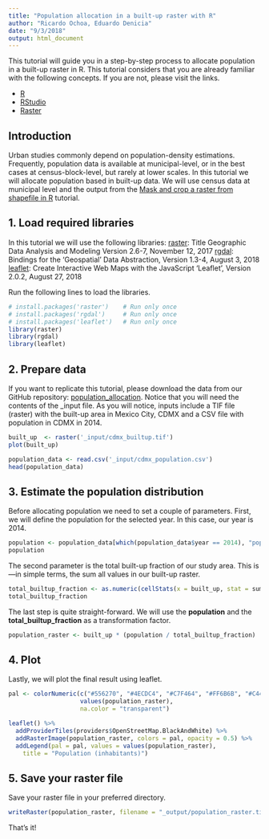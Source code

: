 ```yaml
---
title: "Population allocation in a built-up raster with R"
author: "Ricardo Ochoa, Eduardo Denicia"
date: "9/3/2018"
output: html_document
---
```


This tutorial will guide you in a step-by-step process to allocate population in a built-up raster in R. This tutorial considers that you are already familiar with the following concepts. If you are not, please visit the links.

- [R](https://www.r-project.org/)
- [RStudio](https://www.rstudio.com)
- [Raster](https://en.wikipedia.org/wiki/Raster_graphics)

## Introduction 
Urban studies commonly depend on population-density estimations. Frequently, population data is available at municipal-level, or in the best cases at census-block-level, but rarely at lower scales. In this tutorial we will allocate population based in built-up data. We will use census data at municipal level and the output from the [Mask and crop a raster from shapefile in R](https://github.com/ricardoochoa/ST_preprocessing/tree/master/mask_and_crop_raster_from_shapefile) tutorial.

## 1. Load required libraries
In this tutorial we will use the following libraries:
[raster](https://cran.r-project.org/web/packages/raster/raster.pdf): Title Geographic Data Analysis and Modeling Version 2.6-7, November 12, 2017
[rgdal](https://cran.r-project.org/web/packages/rgdal/rgdal.pdf): Bindings for the 'Geospatial' Data Abstraction, Version 1.3-4, August 3, 2018
[leaflet](https://cran.r-project.org/web/packages/leaflet/leaflet.pdf): Create Interactive Web Maps with the JavaScript 'Leaflet', Version 2.0.2, August 27, 2018

Run the following lines to load the libraries. 

```r
# install.packages('raster')    # Run only once
# install.packages('rgdal')     # Run only once
# install.packages('leaflet')   # Run only once
library(raster)
library(rgdal)
library(leaflet)
```

## 2. Prepare data
If you want to replicate this tutorial, please download the data from our GitHub repository: [population_allocation](https://github.com/ricardoochoa/ST_preprocessing/tree/master/population_allocation). Notice that you will need the contents of the _input file. As you will notice, inputs include a TIF file (raster) with the built-up area in Mexico City, CDMX and a CSV file with population in CDMX in 2014. 

```r

built_up  <- raster('_input/cdmx_builtup.tif')
plot(built_up)

population_data <- read.csv('_input/cdmx_population.csv')
head(population_data)

```

## 3. Estimate the population distribution
Before allocating population we need to set a couple of parameters. First, we will define the population for the selected year. In this case, our year is 2014.

```r
population <- population_data[which(population_data$year == 2014), "population"]
population
```

The second parameter is the total built-up fraction of our study area. This is ---in simple terms, the sum all values in our built-up raster.

```r

total_builtup_fraction <- as.numeric(cellStats(x = built_up, stat = sum))
total_builtup_fraction

```

The last step is quite straight-forward. We will use the **population** and the **total_builtup_fraction** as a transformation factor. 

```r
population_raster <- built_up * (population / total_builtup_fraction)
```

## 4. Plot
Lastly, we will plot the final result using leaflet. 
```r

pal <- colorNumeric(c("#556270", "#4ECDC4", "#C7F464", "#FF6B6B", "#C44D58"),
                    values(population_raster),
                    na.color = "transparent")

leaflet() %>%
  addProviderTiles(providers$OpenStreetMap.BlackAndWhite) %>%
  addRasterImage(population_raster, colors = pal, opacity = 0.5) %>%
  addLegend(pal = pal, values = values(population_raster),
    title = "Population (inhabitants)")

```

## 5. Save your raster file

Save your raster file in your preferred directory.

```r
writeRaster(population_raster, filename = "_output/population_raster.tif", overwrite = TRUE)
```

That's it!


